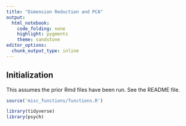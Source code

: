 ```yaml
---
title: "Dimension Reduction and PCA"
output: 
  html_notebook: 
    code_folding: none
    highlight: pygments
    theme: sandstone
editor_options: 
  chunk_output_type: inline
---
```


## Initialization

This assumes the prior Rmd files have been run.  See the README file.

```r
source('misc_functions/functions.R')
```

```r
library(tidyverse)
library(psych)
```
